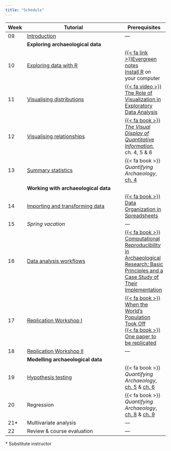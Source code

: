 ```yaml
---
title: "Schedule"
---
```


| Week | Tutorial                         | Prerequisites |
|------|----------------------------------|---------------|
| 09   | [Introduction](tutorials/introduction.qmd) | ---           |
|      | **Exploring archaeological data**                |
| 10   | [Exploring data with R](tutorials/eda_with_r.qmd)       | [{{< fa link >}}Evergreen notes](https://notes.andymatuschak.org/Evergreen_notes)<br>[Install R](https://cran.r-project.org/) on your computer |
| 11   | [Visualising distributions](tutorials/visualising_distributions.qmd)        | [{{< fa video >}}  The Role of Visualization in Exploratory Data Analysis](https://www.youtube.com/watch?v=ZdPNBF6GWBw)           |
| 12   | [Visualising relationships](tutorials/visualising_relationships.qmd)        | [{{< fa book >}} *The Visual Display of Quantitative Information*](https://archive.org/details/the-visual-display-of-quantitative-information-2ed-by-tufte-edward-r.-z-lib.org), ch. 4, 5 & 6 |
| 13   | [Summary statistics](tutorials/summary_statistics.qmd)               | {{< fa book >}} *Quantifying Archaeology*, [ch. 4](https://doi.org/10.1515/9781474472555-005)            |
|      | **Working with archaeological data**             |
| 14   | [Importing and transforming data](tutorials/tidy_data.qmd)  | [{{< fa book >}} Data Organization in Spreadsheets](https://doi.org/10.1080/00031305.2017.1375989) |
| 15   | *Spring vacation*                | ---           |
| 16   | [Data analysis workflows](tutorials/workflows.qmd)          | [{{< fa book >}} Computational Reproducibility in Archaeological Research: Basic Principles and a Case Study of Their Implementation](https://doi.org/10.1007/s10816-015-9272-9)           |
| 17   | [Replication Workshop I](tutorials/replication.qmd)           | [{{< fa book >}} When the World’s Population Took Off](https://doi.org/10.1126/science.1208880)<br />[{{< fa book >}} One paper to be replicated](tutorials/replication.qmd#prerequisites)            |
| 18   | [Replication Workshop II](tutorials/replication.qmd)          | ---           |
|      | **Modelling archaeological data**                |
| 19   | [Hypothesis testing](tutorials/testing.qmd)               | {{< fa book >}} *Quantifying Archaeology*, [ch. 5](https://doi.org/10.1515/9781474472555-006) & [ch. 6](https://doi.org/10.1515/9781474472555-007)           |
| 20   | Regression                       | {{< fa book >}} *Quantifying Archaeology*, [ch. 8](https://doi.org/10.1515/9781474472555-009) & [ch. 9](https://doi.org/10.1515/9781474472555-010)           |
| 21*  | Multivariate analysis            | ---           |
| 22   | Review & course evaluation       | ---           |

\* Substitute instructor
